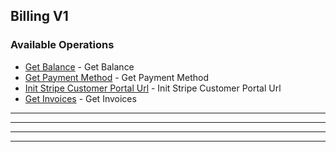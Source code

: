 
## Billing V1

### Available Operations

* [Get Balance](/billing_v1/get_balance) - Get Balance
* [Get Payment Method](/billing_v1/get_payment_method) - Get Payment Method
* [Init Stripe Customer Portal Url](/billing_v1/init_stripe_customer_portal_url) - Init Stripe Customer Portal Url
* [Get Invoices](/billing_v1/get_invoices) - Get Invoices

---
<GetBalance />

---
<GetPaymentMethod />

---
<InitStripeCustomerPortalUrl />

---
<GetInvoices />
